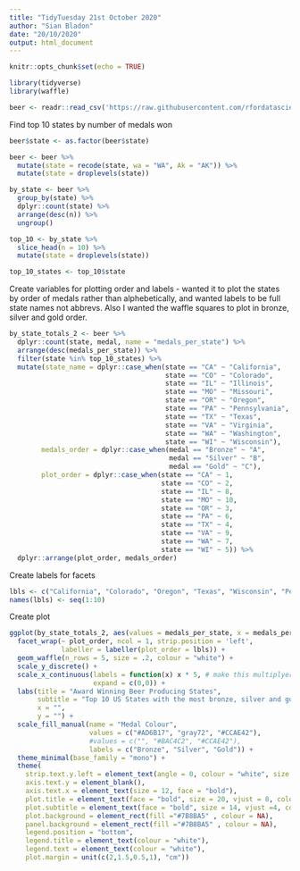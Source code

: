 ```yaml
---
title: "TidyTuesday 21st October 2020"
author: "Sian Bladon"
date: "20/10/2020"
output: html_document
---
```


```r
knitr::opts_chunk$set(echo = TRUE)
```


```r
library(tidyverse)
library(waffle)
```



```r
beer <- readr::read_csv('https://raw.githubusercontent.com/rfordatascience/tidytuesday/master/data/2020/2020-10-20/beer_awards.csv')
```

Find top 10 states by number of medals won 
```r

beer$state <- as.factor(beer$state)

beer <- beer %>%
  mutate(state = recode(state, wa = "WA", Ak = "AK")) %>%
  mutate(state = droplevels(state))

by_state <- beer %>%
  group_by(state) %>%
  dplyr::count(state) %>%
  arrange(desc(n)) %>%
  ungroup()

top_10 <- by_state %>%
  slice_head(n = 10) %>%
  mutate(state = droplevels(state))

top_10_states <- top_10$state

```

Create variables for plotting order and labels - wanted it to plot the states by order of medals rather than alphebetically, and wanted labels to be full state names not abbrevs. Also I wanted the waffle squares to plot in bronze, silver and gold order. 

```r

by_state_totals_2 <- beer %>%
  dplyr::count(state, medal, name = "medals_per_state") %>%
  arrange(desc(medals_per_state)) %>%
  filter(state %in% top_10_states) %>%
  mutate(state_name = dplyr::case_when(state == "CA" ~ "California",
                                       state == "CO" ~ "Colorado",
                                       state == "IL" ~ "Illinois",
                                       state == "MO" ~ "Missouri",
                                       state == "OR" ~ "Oregon",
                                       state == "PA" ~ "Pennsylvania",
                                       state == "TX" ~ "Texas",
                                       state == "VA" ~ "Virginia",
                                       state == "WA" ~ "Washington",
                                       state == "WI" ~ "Wisconsin"), 
        medals_order = dplyr::case_when(medal == "Bronze" ~ "A", 
                                        medal == "Silver" ~ "B", 
                                        medal == "Gold" ~ "C"),
        plot_order = dplyr::case_when(state == "CA" ~ 1,
                                      state == "CO" ~ 2,
                                      state == "IL" ~ 8,
                                      state == "MO" ~ 10,
                                      state == "OR" ~ 3,
                                      state == "PA" ~ 6,
                                      state == "TX" ~ 4,
                                      state == "VA" ~ 9,
                                      state == "WA" ~ 7,
                                      state == "WI" ~ 5)) %>%
  dplyr::arrange(plot_order, medals_order)
```

Create labels for facets 
``` r
lbls <- c("California", "Colorado", "Oregon", "Texas", "Wisconsin", "Pennsylvania", "Washington", "Illinois", "Virginia", "Missouri")
names(lbls) <- seq(1:10)
```

Create plot
```r
ggplot(by_state_totals_2, aes(values = medals_per_state, x = medals_per_state, fill = medals_order)) +
  facet_wrap(~ plot_order, ncol = 1, strip.position = 'left', 
             labeller = labeller(plot_order = lbls)) +
  geom_waffle(n_rows = 5, size = .2, colour = "white") + 
  scale_y_discrete() + 
  scale_x_continuous(labels = function(x) x * 5, # make this multiplyer the same as n_rows
                     expand = c(0,0)) +
  labs(title = "Award Winning Beer Producing States", 
       subtitle = "Top 10 US States with the most bronze, silver and gold medals \n won at the Great American Beer Festival",
       x = "", 
       y = "") +
  scale_fill_manual(name = "Medal Colour", 
                    values = c("#AD6B17", "gray72", "#CCAE42"),
                    #values = c("", "#BAC4C2", "#CCAE42"), 
                    labels = c("Bronze", "Silver", "Gold")) +
  theme_minimal(base_family = "mono") +
  theme(
    strip.text.y.left = element_text(angle = 0, colour = "white", size = 14, face = "bold"),
    axis.text.y = element_blank(),
    axis.text.x = element_text(size = 12, face = "bold"),
    plot.title = element_text(face = "bold", size = 20, vjust = 8, colour = "white"),
    plot.subtitle = element_text(face = "bold", size = 14, vjust =4, colour = "white"),
    plot.background = element_rect(fill ="#7B8BA5" , colour = NA),
    panel.background = element_rect(fill ="#7B8BA5" , colour = NA),
    legend.position = "bottom", 
    legend.title = element_text(colour = "white"),
    legend.text = element_text(colour = "white"),
    plot.margin = unit(c(2,1.5,0.5,1), "cm"))
```